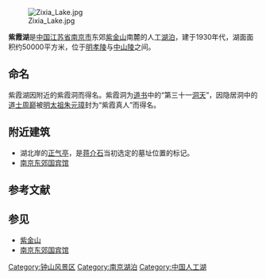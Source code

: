 {{Unreferenced|time=2017-02-11T04:03:27+00:00}}
[[File:Zixia_Lake.jpg|thumb]]

'''紫霞湖'''是[[中国|中国]][[江苏省|江苏省]][[南京市|南京市]]东郊[[紫金山|紫金山]]南麓的人工[[湖泊|湖泊]]，建于1930年代，湖面面积约50000平方米，位于[[明孝陵|明孝陵]]与[[中山陵|中山陵]]之间。

== 命名 ==
紫霞湖因附近的紫霞洞而得名。紫霞洞为[[道书|道书]]中的“第三十一[[洞天|洞天]]”，因隐居洞中的[[道士|道士]][[周巅|周巅]]被[[明太祖朱元璋|明太祖朱元璋]]封为“紫霞真人”而得名。

== 附近建筑 ==
* 湖北岸的[[正气亭|正气亭]]，是[[蒋介石|蒋介石]]当初选定的墓址位置的标记。
* [[南京东郊国宾馆|南京东郊国宾馆]]

== 参考文献 ==
{{Reflist}}

== 参见 ==
{{commonscat|Zixia_Lake}}
* [[紫金山|紫金山]]
* [[南京东郊国宾馆|南京东郊国宾馆]]
{{钟山风景区}}
{{南京湖泊}}
[[Category:钟山风景区|Category:钟山风景区]]
[[Category:南京湖泊|Category:南京湖泊]]
[[Category:中国人工湖|Category:中国人工湖]]